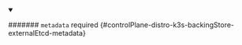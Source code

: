 


<details className="config-field" data-expandable="true" open>
<summary>

####### `metadata` <span className="config-field-required" data-required="false">required</span> <span className="config-field-type"></span> <span className="config-field-default"></span> <span className="config-field-enum"></span> {#controlPlane-distro-k3s-backingStore-externalEtcd-metadata}



</summary>

<PartialMetadatareference />


</details>
